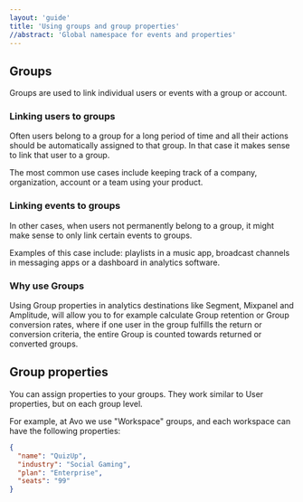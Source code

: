 ```yaml
---
layout: 'guide'
title: 'Using groups and group properties'
//abstract: 'Global namespace for events and properties'
---
```



## Groups

Groups are used to link individual users or events with a group or account.

### Linking users to groups

Often users belong to a group for a long period of time and all their actions should be automatically assigned to that group.
In that case it makes sense to link that user to a group.

The most common use cases include keeping track of a company, organization, account or a team using your product.

### Linking events to groups

In other cases, when users not permanently belong to a group, it might make sense to only link certain events to groups.

Examples of this case include: playlists in a music app, broadcast channels in messaging apps or a dashboard in analytics software.

### Why use Groups

Using Group properties in analytics destinations like Segment, Mixpanel and Amplitude,
will allow you to for example calculate Group retention or Group conversion rates,
where if one user in the group fulfills the return or conversion criteria, the entire Group is counted towards returned or converted groups.

## Group properties

You can assign properties to your groups. They work similar to User properties, but on each group level.

For example, at Avo we use "Workspace" groups, and each workspace can have the following properties:

```json
{
  "name": "QuizUp",
  "industry": "Social Gaming",
  "plan": "Enterprise",
  "seats": "99"
}
```
